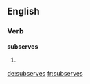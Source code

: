 ==English==

===Verb===
'''subserves'''

# {{third-person singular of|subserve}}

[[de:subserves]]
[[fr:subserves]]